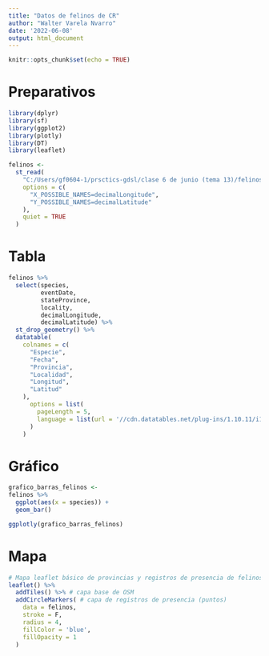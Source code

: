 ---
title: "Datos de felinos de CR"
author: "Walter Varela Nvarro"
date: '2022-06-08'
output: html_document
---

```{r setup, include=FALSE}
knitr::opts_chunk$set(echo = TRUE)
```

# Preparativos  


``` {r}
library(dplyr)
library(sf)
library(ggplot2)
library(plotly)
library(DT)
library(leaflet)
```

```{r}
felinos <-
  st_read(
    "C:/Users/gf0604-1/prsctics-gdsl/clase 6 de junio (tema 13)/felinos/felinos.csv",
    options = c(
      "X_POSSIBLE_NAMES=decimalLongitude",
      "Y_POSSIBLE_NAMES=decimalLatitude"  
    ),
    quiet = TRUE
  )  
```

# Tabla  

``` {r tabla}
felinos %>%
  select(species,
         eventDate,
         stateProvince,
         locality,
         decimalLongitude,
         decimalLatitude) %>%
  st_drop_geometry() %>%
  datatable(
    colnames = c(
      "Especie",
      "Fecha",
      "Provincia",
      "Localidad",
      "Longitud",
      "Latitud"
    ),
      options = list(
        pageLength = 5,
        language = list(url = '//cdn.datatables.net/plug-ins/1.10.11/i18n/Spanish.json')
      )
    )
```
# Gráfico
```{r grafico, messages=FALSE, echo=FALSE}
grafico_barras_felinos <-
felinos %>%
  ggplot(aes(x = species)) +
  geom_bar()

ggplotly(grafico_barras_felinos)
```
# Mapa
```{r mapa}
# Mapa leaflet básico de provincias y registros de presencia de felinos
leaflet() %>%
  addTiles() %>% # capa base de OSM
  addCircleMarkers( # capa de registros de presencia (puntos)
    data = felinos,
    stroke = F,
    radius = 4,
    fillColor = 'blue',
    fillOpacity = 1
  )

```




